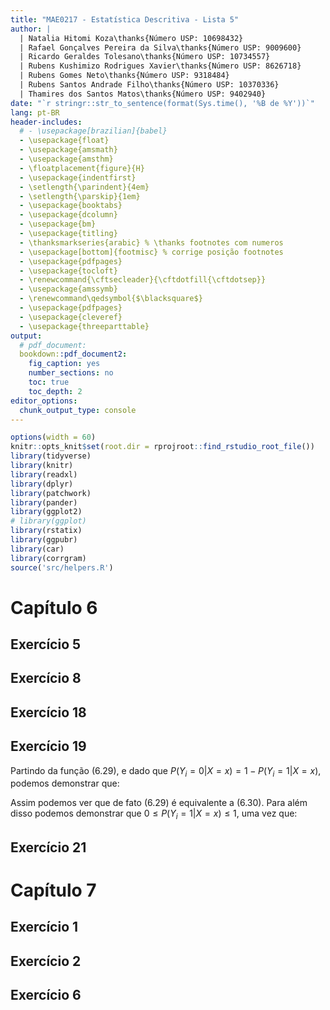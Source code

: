 ```yaml
---
title: "MAE0217 - Estatística Descritiva - Lista 5"
author: |
  | Natalia Hitomi Koza\thanks{Número USP: 10698432}
  | Rafael Gonçalves Pereira da Silva\thanks{Número USP: 9009600}
  | Ricardo Geraldes Tolesano\thanks{Número USP: 10734557}
  | Rubens Kushimizo Rodrigues Xavier\thanks{Número USP: 8626718}
  | Rubens Gomes Neto\thanks{Número USP: 9318484}
  | Rubens Santos Andrade Filho\thanks{Número USP: 10370336}
  | Thamires dos Santos Matos\thanks{Número USP: 9402940}
date: "`r stringr::str_to_sentence(format(Sys.time(), '%B de %Y'))`"
lang: pt-BR
header-includes:
  # - \usepackage[brazilian]{babel}
  - \usepackage{float}
  - \usepackage{amsmath}
  - \usepackage{amsthm}
  - \floatplacement{figure}{H}
  - \usepackage{indentfirst}
  - \setlength{\parindent}{4em}
  - \setlength{\parskip}{1em}
  - \usepackage{booktabs}
  - \usepackage{dcolumn}
  - \usepackage{bm}
  - \usepackage{titling}
  - \thanksmarkseries{arabic} % \thanks footnotes com numeros
  - \usepackage[bottom]{footmisc} % corrige posição footnotes
  - \usepackage{pdfpages}
  - \usepackage{tocloft}
  - \renewcommand{\cftsecleader}{\cftdotfill{\cftdotsep}}
  - \usepackage{amssymb}
  - \renewcommand\qedsymbol{$\blacksquare$}
  - \usepackage{pdfpages}
  - \usepackage{cleveref}
  - \usepackage{threeparttable}
output:
  # pdf_document:
  bookdown::pdf_document2:
    fig_caption: yes
    number_sections: no
    toc: true
    toc_depth: 2
editor_options:
  chunk_output_type: console
---
```


\pagebreak

```r
options(width = 60)
knitr::opts_knit$set(root.dir = rprojroot::find_rstudio_root_file())
library(tidyverse)
library(knitr)
library(readxl)
library(dplyr)
library(patchwork)
library(pander)
library(ggplot2)
# library(ggplot)
library(rstatix)
library(ggpubr)
library(car)
library(corrgram)
source('src/helpers.R')
```

# Capítulo 6

## Exercício 5



## Exercício 8



## Exercício 18



## Exercício 19

Partindo da função $(6.29)$, e dado que $P(Y_{i}=0|X=x) = 1 - P(Y_{i}=1|X=x)$,
podemos demonstrar que:

```{=latex}
\begin{align*}
\log{\frac{P(Y_{i}=1|X=x)}{P(Y_{i}=0|X=x)}} &= \alpha + \beta x_{i}\\
\exp\left(\log{\frac{P(Y_{i}=1|X=x)}{P(Y_{i}=0|X=x)}}\right) &= \exp(\alpha + \beta x_{i})\\
\frac{P(Y_{i}=1|X=x)}{P(Y_{i}=0|X=x)} &= \exp(\alpha + \beta x_{i})\\
\frac{P(Y_{i}=1|X=x)}{1 - P(Y_{i}=1|X=x)} &= \exp(\alpha + \beta x_{i})\\
P(Y_{i}=1|X=x) &= \exp(\alpha + \beta x_{i}) (1 - P(Y_{i}=1|X=x))\\
P(Y_{i}=1|X=x) &= \exp(\alpha + \beta x_{i}) - P(Y_{i}=1|X=x)\exp(\alpha + \beta x_{i})\\
P(Y_{i}=1X=x) + P(Y_{i}=1|X=x)\exp(\alpha + \beta x_{i}) &= \exp(\alpha + \beta x_{i})\\
P(Y_{i}=1X=x) (1 + \exp(\alpha + \beta x_{i})) &= \exp(\alpha + \beta x_{i})\\
P(Y_{i}=1X=x) &= \frac{\exp(\alpha + \beta x_{i})}{1 + \exp(\alpha + \beta x_{i})}\quad \square
\end{align*}
```

Assim podemos ver que de fato $(6.29)$ é equivalente a $(6.30)$. Para além disso
podemos demonstrar que $0 \le P(Y_{i}=1|X=x) \le 1$, uma vez que:

```{=latex}
\begin{align*}
P(Y_{i}=1|X=x) = \frac{\exp(\alpha + \beta x_{i})}{1 + \exp(\alpha + \beta x_{i})} &\le 1 \\
\exp(\alpha + \beta x_{i}) &\le 1 + \exp(\alpha + \beta x_{i}) \\
\exp(\alpha + \beta x_{i}) - \exp(\alpha + \beta x_{i}) &\le 1 \\
0 &\le 1 \quad \square
\end{align*}
\begin{align*}
P(Y_{i}=1|X=x) = \frac{\exp(\alpha + \beta x_{i})}{1 + \exp(\alpha + \beta x_{i})} &\ge 0 \\
\exp(\alpha + \beta x_{i}) &\ge 0 \\
1 &\ge \frac{0}{\exp(\alpha + \beta x_{i})} \\
1 &\ge 0 \quad \square
\end{align*}
```

## Exercício 21



# Capítulo 7

## Exercício 1



## Exercício 2



## Exercício 6


